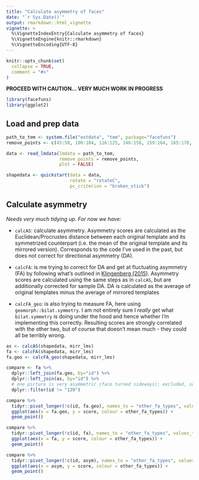 ```yaml
---
title: "Calculate asymmetry of faces"
date: "`r Sys.Date()`"
output: rmarkdown::html_vignette
vignette: >
  %\VignetteIndexEntry{Calculate asymmetry of faces}
  %\VignetteEngine{knitr::rmarkdown}
  %\VignetteEncoding{UTF-8}
---
```


```r
knitr::opts_chunk$set(
  collapse = TRUE,
  comment = "#>"
)
```

**PROCEED WITH CAUTION... VERY MUCH WORK IN PROGRESS**

```r
library(facefuns)
library(ggplot2)
```

## Load and prep data
```r
path_to_tem <- system.file("extdata", "tem", package="facefuns")
remove_points <- c(45:50, 100:104, 116:125, 146:158, 159:164, 165:170, 171:174, 175:179, 184:185)

data <- read_lmdata(lmdata = path_to_tem,
                    remove_points = remove_points,
                    plot = FALSE)

shapedata <- quickstart(data = data,
                        rotate = "rotateC",
                        pc_criterion = "broken_stick")
```

## Calculate asymmetry

*Needs very much tidying up. For now we have:*

* `calcAS`: calculate asymmetry. Asymmetry scores are calculated as the Euclidean/Procrustes distance between each original template and its symmetrized counterpart (i.e. the mean of the original template and its mirrored version). Corresponds to the code I've used in the past, but does not correct for directional asymmetry (DA). 

* `calcFA`: is me trying to correct for DA and get at fluctuating asymmetry (FA) by following what's outlined in [Klingenberg (2015)](https://morphometrics.uk/PDF_files/Symmetry2015.pdf). Asymmetry scores are calculated using the same steps as in `calcAS`, but are additionally corrected for sample DA. DA is calculated as the average of original templates minus the average of mirrored templates

* `calcFA_geo`: is also trying to measure FA, here using `geomorph::bilat.symmetry`. I am not entirely sure I *really* get what `bilat.symmetry` is doing under the hood and hence whether I'm implementing this correctly. Resulting scores are strongly correlated with the other two, but of course that doesn't mean much - they could all be terribly wrong.

```r
as <- calcAS(shapedata, mirr_lms)
fa <- calcFA(shapedata, mirr_lms)
fa.geo <- calcFA_geo(shapedata, mirr_lms)

compare <- fa %>%
  dplyr::left_join(fa.geo, by="id") %>%
  dplyr::left_join(as, by="id") %>%
  # one picture is very asymmetric (face turned sideways); excluded, so as to not inflate correlations between different scores
  dplyr::filter(id != "139")

```

```r
compare %>%
  tidyr::pivot_longer(!c(id, fa.geo), names_to = "other_fa_types", values_to = "score") %>%
  ggplot(aes(x = fa.geo, y = score, colour = other_fa_types)) +
  geom_point()

compare %>%
  tidyr::pivot_longer(!c(id, fa), names_to = "other_fa_types", values_to = "score") %>%
  ggplot(aes(x = fa, y = score, colour = other_fa_types)) +
  geom_point()

compare %>%
  tidyr::pivot_longer(!c(id, asym), names_to = "other_fa_types", values_to = "score") %>%
  ggplot(aes(x = asym, y = score, colour = other_fa_types)) +
  geom_point()
```
